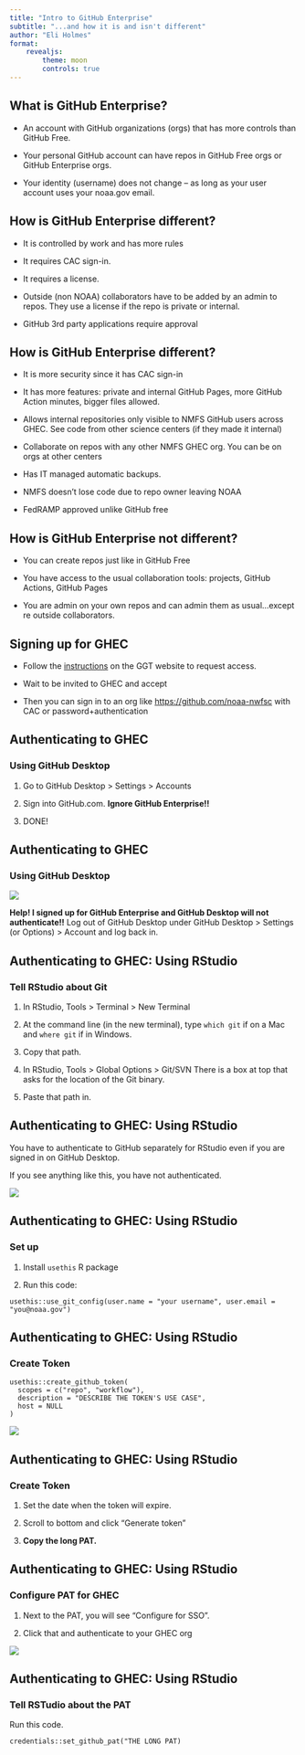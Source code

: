 ```yaml
---
title: "Intro to GitHub Enterprise"
subtitle: "...and how it is and isn't different"
author: "Eli Holmes"
format: 
    revealjs:
        theme: moon
        controls: true
---
```


## What is GitHub Enterprise?

-   An account with GitHub organizations (orgs) that has more controls than GitHub Free.

-   Your personal GitHub account can have repos in GitHub Free orgs or GitHub Enterprise orgs.

-   Your identity (username) does not change -- as long as your user account uses your noaa.gov email.

## How is GitHub Enterprise different?

-   It is controlled by work and has more rules

-   It requires CAC sign-in.

-   It requires a license.

-   Outside (non NOAA) collaborators have to be added by an admin to repos. They use a license if the repo is private or internal.

-   GitHub 3rd party applications require approval

## How is GitHub Enterprise different?

-   It is more security since it has CAC sign-in

-   It has more features: private and internal GitHub Pages, more GitHub Action minutes, bigger files allowed.

-   Allows internal repositories only visible to NMFS GitHub users across GHEC. See code from other science centers (if they made it internal)

-   Collaborate on repos with any other NMFS GHEC org. You can be on orgs at other centers

-   Has IT managed automatic backups.

-   NMFS doesn't lose code due to repo owner leaving NOAA

-   FedRAMP approved unlike GitHub free


## How is GitHub Enterprise not different?

-   You can create repos just like in GitHub Free

-   You have access to the usual collaboration tools: projects, GitHub Actions, GitHub Pages

-   You are admin on your own repos and can admin them as usual...except re outside collaborators.

## Signing up for GHEC

-   Follow the [instructions](https://sites.google.com/noaa.gov/nmfs-st-github-governance-team/github-users?pli=1) on the GGT website to request access. 

-   Wait to be invited to GHEC and accept

-   Then you can sign in to an org like <https://github.com/noaa-nwfsc> with CAC or password+authentication

## Authenticating to GHEC

### Using GitHub Desktop

1. Go to GitHub Desktop > Settings > Accounts

2. Sign into GitHub.com. **Ignore GitHub Enterprise!!**

3. DONE!

## Authenticating to GHEC

### Using GitHub Desktop

![](img/g_desktop_signin.png)

**Help! I signed up for GitHub Enterprise and GitHub Desktop will not authenticate!!** Log out of GitHub Desktop under GitHub Desktop > Settings (or Options) > Account and log back in.

## Authenticating to GHEC: Using RStudio

### Tell RStudio about Git

1. In RStudio, Tools > Terminal > New Terminal

2. At the command line (in the new terminal), type `which git` if on a Mac and `where git` if in Windows.

3. Copy that path. 

4. In RStudio, Tools > Global Options > Git/SVN There is a box at top that asks for the location of the Git binary.

5. Paste that path in.

## Authenticating to GHEC: Using RStudio

You have to authenticate to GitHub separately for RStudio even if you are signed in on GitHub Desktop.

If you see anything like this, you have not authenticated.

![](img/no_token_error.png)

## Authenticating to GHEC: Using RStudio

### Set up

1. Install `usethis` R package

2. Run this code:

```
usethis::use_git_config(user.name = "your username", user.email = "you@noaa.gov")
```

## Authenticating to GHEC: Using RStudio

### Create Token

```
usethis::create_github_token(
  scopes = c("repo", "workflow"),
  description = "DESCRIBE THE TOKEN'S USE CASE",
  host = NULL
)
```

![](img/new_token.png)

## Authenticating to GHEC: Using RStudio

### Create Token

1. Set the date when the token will expire. 

4. Scroll to bottom and click "Generate token"

5. **Copy the long PAT.**


## Authenticating to GHEC: Using RStudio

### Configure PAT for GHEC

1. Next to the PAT, you will see "Configure for SSO".

2. Click that and authenticate to your GHEC org

![](img/configure_sso_token.png)

## Authenticating to GHEC: Using RStudio

### Tell RSTudio about the PAT

Run this code.

```
credentials::set_github_pat("THE LONG PAT)
```





